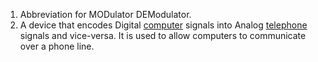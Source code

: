 #Abbreviation for MODulator DEModulator.
#A device that encodes Digital [[computer]] signals into Analog [[telephone]] signals and vice-versa.  It is used to allow computers to communicate over a phone line.